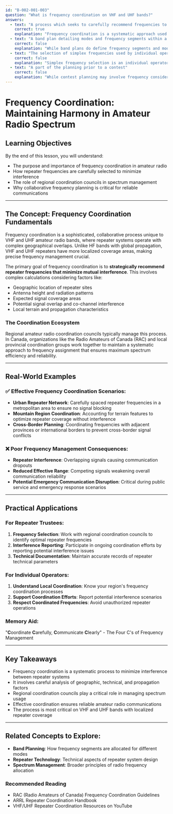 ```yaml
---
id: "B-002-001-003"
question: "What is frequency coordination on VHF and UHF bands?"
answers:
  - text: "A process which seeks to carefully recommend frequencies to minimize interference with neighbouring repeaters"
    correct: true
    explanation: "Frequency coordination is a systematic approach used by amateur radio organizations to carefully plan and recommend repeater frequencies that minimize potential interference between adjacent and overlapping repeater systems. This process involves detailed analysis of geographic locations, repeater coverage areas, antenna heights, and signal propagation characteristics to ensure optimal spectrum usage and reliable communication."
  - text: "A band plan detailing modes and frequency segments within a band"
    correct: false
    explanation: "While band plans do define frequency segments and modes, they are a separate concept from frequency coordination. Band plans provide guidelines for frequency usage, but frequency coordination specifically focuses on preventing interference between repeater systems by carefully selecting and recommending specific operating frequencies."
  - text: "The selection of simplex frequencies used by individual operators"
    correct: false
    explanation: "Simplex frequency selection is an individual operator's choice of direct station-to-station communication frequencies, which differs from the systematic, collaborative process of frequency coordination that focuses on repeater systems and their potential interference patterns."
  - text: "A part of the planning prior to a contest"
    correct: false
    explanation: "While contest planning may involve frequency considerations, frequency coordination is a ongoing, region-wide process specifically designed to manage repeater frequency assignments and minimize interference in day-to-day amateur radio operations, not just during temporary contest events."
---
```


# Frequency Coordination: Maintaining Harmony in Amateur Radio Spectrum

## Learning Objectives
By the end of this lesson, you will understand:
- The purpose and importance of frequency coordination in amateur radio
- How repeater frequencies are carefully selected to minimize interference
- The role of regional coordination councils in spectrum management
- Why collaborative frequency planning is critical for reliable communications

---

## The Concept: Frequency Coordination Fundamentals

Frequency coordination is a sophisticated, collaborative process unique to VHF and UHF amateur radio bands, where repeater systems operate with complex geographical overlaps. Unlike HF bands with global propagation, VHF and UHF repeaters have more localized coverage areas, making precise frequency management crucial.

The primary goal of frequency coordination is to **strategically recommend repeater frequencies that minimize mutual interference**. This involves complex calculations considering factors like:
- Geographic location of repeater sites
- Antenna height and radiation patterns
- Expected signal coverage areas
- Potential signal overlap and co-channel interference
- Local terrain and propagation characteristics

### The Coordination Ecosystem

Regional amateur radio coordination councils typically manage this process. In Canada, organizations like the Radio Amateurs of Canada (RAC) and local provincial coordination groups work together to maintain a systematic approach to frequency assignment that ensures maximum spectrum efficiency and reliability.

---

## Real-World Examples

### ✅ Effective Frequency Coordination Scenarios:
- **Urban Repeater Network**: Carefully spaced repeater frequencies in a metropolitan area to ensure no signal blocking
- **Mountain Region Coordination**: Accounting for terrain features to optimize repeater coverage without interference
- **Cross-Border Planning**: Coordinating frequencies with adjacent provinces or international borders to prevent cross-border signal conflicts

### ❌ Poor Frequency Management Consequences:
- **Repeater Interference**: Overlapping signals causing communication dropouts
- **Reduced Effective Range**: Competing signals weakening overall communication reliability
- **Potential Emergency Communication Disruption**: Critical during public service and emergency response scenarios

---

## Practical Applications

### For Repeater Trustees:
1. **Frequency Selection**: Work with regional coordination councils to identify optimal repeater frequencies
2. **Interference Reporting**: Participate in ongoing coordination efforts by reporting potential interference issues
3. **Technical Documentation**: Maintain accurate records of repeater technical parameters

### For Individual Operators:
1. **Understand Local Coordination**: Know your region's frequency coordination processes
2. **Support Coordination Efforts**: Report potential interference scenarios
3. **Respect Coordinated Frequencies**: Avoid unauthorized repeater operations

### Memory Aid:
"**C**oordinate **C**arefully, **C**ommunicate **C**learly" - The Four C's of Frequency Management

---

## Key Takeaways

- Frequency coordination is a systematic process to minimize interference between repeater systems
- It involves careful analysis of geographic, technical, and propagation factors
- Regional coordination councils play a critical role in managing spectrum usage
- Effective coordination ensures reliable amateur radio communications
- The process is most critical on VHF and UHF bands with localized repeater coverage

---

## Related Concepts to Explore:
- **Band Planning**: How frequency segments are allocated for different modes
- **Repeater Technology**: Technical aspects of repeater system design
- **Spectrum Management**: Broader principles of radio frequency allocation

### Recommended Reading
- RAC (Radio Amateurs of Canada) Frequency Coordination Guidelines
- ARRL Repeater Coordination Handbook
- VHF/UHF Repeater Coordination Resources on YouTube
